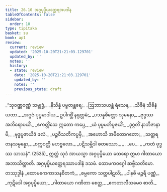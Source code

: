 ```yaml
---
title: 26.10 အဂ္ဂပုပ္ဖိယတ္ထေရအပဒါန
tableOfContents: false
sidebar:
  order: 10
type: tipitaka
basket: su
book: ap1
review:
  current: review
  updated: '2025-10-20T21:21:03.129701'
  updated_by: ''
  notes: ''
  history:
  - state: review
    date: '2025-10-20T21:21:03.129701'
    updated_by: ''
    notes: ''
    previous_state: draft
---
```



<DynamicBreadcrumb />


<ReviewStatus review={frontmatter.review} showDetails={true} />

<HypothesisAnnotation frontmatter={frontmatter} />

<Division number="37" book="ap1" e="ch" v="20" p="259">

<Paragraph number="3148" type="verses" book="ap1">
_“သုဝဏ္ဏဝဏ္ဏံ သမ္ဗုဒ္ဓံ,_  
_နိသိန္နံ ပဗ္ဗတန္တရေ;_  
_ဩဘာသယန္တံ ရံသေန,_  
_သိခိနံ သိခိနံ ယထာ._  

</Paragraph>

</Division>
<Division number="38" book="ap1" e="ch" v="20" p="259">

<Paragraph number="3149" type="verses" book="ap1">
_အဂ္ဂဇံ ပုပ္ဖမာဒါယ,_  
ဥပါဂစ္ဆိံ နရုတ္တမံ;_  
_ပသန္နစိတ္တော သုမနော,_  
_ဗုဒ္ဓဿ အဘိရောပယိံ._  

</Paragraph>

</Division>
<Division number="39" book="ap1" e="ch" v="20" p="259">

<Paragraph number="3150" type="verses" book="ap1">
_ဧကတ္တိံသေ ဣတော ကပ္ပေ,_  
_ယံ ပုပ္ဖမဘိပူဇယိံ;_  
_ဒုဂ္ဂတိံ နာဘိဇာနာမိ,_  
_ဗုဒ္ဓပူဇာယိဒံ ဖလံ._  

</Paragraph>

</Division>
<Division number="40" book="ap1" e="ch" v="20" p="259">

<Paragraph number="3151" type="verses" book="ap1">
_ပဉ္စဝီသတိကပ္ပမှိ,_  
_အဟောသိ အမိတောဂတော;_  
_သတ္တရတနသမ္ပန္နော,_  
_စက္ကဝတ္တီ မဟဗ္ဗလော._  

</Paragraph>

</Division>
<Division number="41" book="ap1" e="ch" v="20" p="259">

<Paragraph number="3152" type="verses" book="ap1">
_ပဋိသမ္ဘိဒါ စတဿော,_  
_ …ပေ… _  
_ကတံ ဗုဒ္ဓဿ သာသနံ”. (2535)_  

</Paragraph>

<Paragraph number="3153" book="ap1">
ဣတ္ထံ သုဒံ အာယသ္မာ အဂ္ဂပုပ္ဖိယော ထေရော ဣမာ ဂါထာယော အဘာသိတ္ထာတိ.

</Paragraph>
</Division>

<Paragraph number="3154" type="center" book="ap1">
အဂ္ဂပုပ္ဖိယတ္ထေရဿာပဒါနံ ဒသမံ.



</Paragraph>

<Paragraph number="3155" type="center" book="ap1">
ထောမကဝဂ္ဂေါ ဆဗ္ဗီသတိမော.



</Paragraph>

<Paragraph number="3156" type="center" book="ap1">
တဿုဒ္ဒါနံ


</Paragraph>

<Paragraph number="3157" type="verses" book="ap1">
_ထောမကေကာသနစိတကံ,_  
_စမ္ပကော သတ္တပါဋလိ;_  
_ပါနဓိ မဉ္ဇရီ ပဏ္ဏံ,_  
_ကုဋိဒေါ အဂ္ဂပုပ္ဖိယော;_  
_ဂါထာယော ဂဏိတာ စေတ္ထ,_  
_ဧကတာလီသမေဝ စာတိ._
</Paragraph>